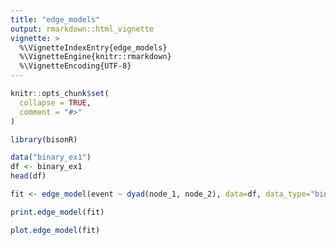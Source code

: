 ```yaml
---
title: "edge_models"
output: rmarkdown::html_vignette
vignette: >
  %\VignetteIndexEntry{edge_models}
  %\VignetteEngine{knitr::rmarkdown}
  %\VignetteEncoding{UTF-8}
---
```


```r
knitr::opts_chunk$set(
  collapse = TRUE,
  comment = "#>"
)
```

```r
library(bisonR)
```

```r
data("binary_ex1")
df <- binary_ex1
head(df)
```

```r
fit <- edge_model(event ~ dyad(node_1, node_2), data=df, data_type="binary", mc_cores=4, verbose=TRUE)
```

```r
print.edge_model(fit)
```

```r
plot.edge_model(fit)
```
